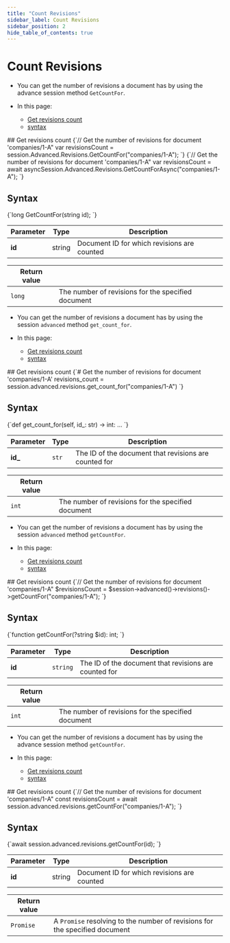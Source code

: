 ---
title: "Count Revisions"
sidebar_label: Count Revisions
sidebar_position: 2
hide_table_of_contents: true
---




# Count Revisions
<LanguageSwitcher supportedLanguages={supportedLanguages} />
<LanguageContent language="csharp">

<Admonition type="note" title="Note">

* You can get the number of revisions a document has by using the advance session method `GetCountFor`.

* In this page:  
   * [Get revisions count](../../../../document-extensions/revisions/client-api/session/counting#get-revisions-count)
   * [syntax](../../../../document-extensions/revisions/client-api/session/counting#syntax)

</Admonition>
## Get revisions count

<Tabs groupId='languageSyntax'>
<TabItem value="Sync" label="Sync">
<CodeBlock language="csharp">
{`// Get the number of revisions for document 'companies/1-A"
var revisionsCount = session.Advanced.Revisions.GetCountFor("companies/1-A");
`}
</CodeBlock>
</TabItem>
<TabItem value="Async" label="Async">
<CodeBlock language="csharp">
{`// Get the number of revisions for document 'companies/1-A"
var revisionsCount = await asyncSession.Advanced.Revisions.GetCountForAsync("companies/1-A");
`}
</CodeBlock>
</TabItem>
</Tabs>



## Syntax

<TabItem value="something" label="syntax">
<CodeBlock language="csharp">
{`long GetCountFor(string id);
`}
</CodeBlock>
</TabItem>

| Parameter | Type | Description |
| - | - | - |
| **id** | string | Document ID for which revisions are counted |

| Return value | |
| - | - |
| `long` | The number of revisions for the specified document |




</LanguageContent>
<LanguageContent language="python">

<Admonition type="note" title="Note">

* You can get the number of revisions a document has by using the session `advanced` method `get_count_for`.

* In this page:  
   * [Get revisions count](../../../../document-extensions/revisions/client-api/session/counting#get-revisions-count)
   * [syntax](../../../../document-extensions/revisions/client-api/session/counting#syntax)

</Admonition>
## Get revisions count

<TabItem value="something-something" label="getCount">
<CodeBlock language="python">
{`# Get the number of revisions for document 'companies/1-A'
revisions_count = session.advanced.revisions.get_count_for("companies/1-A")
`}
</CodeBlock>
</TabItem>



## Syntax

<TabItem value="something-something" label="syntax">
<CodeBlock language="python">
{`def get_count_for(self, id_: str) -> int: ...
`}
</CodeBlock>
</TabItem>

| Parameter | Type | Description |
| - | - | - |
| **id_** | `str` | The ID of the document that revisions are counted for |

| Return value | |
| - | - |
| `int` | The number of revisions for the specified document |




</LanguageContent>
<LanguageContent language="php">

<Admonition type="note" title="Note">

* You can get the number of revisions a document has by using the session `advanced` method `getCountFor`.

* In this page:  
   * [Get revisions count](../../../../document-extensions/revisions/client-api/session/counting#get-revisions-count)
   * [syntax](../../../../document-extensions/revisions/client-api/session/counting#syntax)

</Admonition>
## Get revisions count

<TabItem value="something-something" label="getCount">
<CodeBlock language="php">
{`// Get the number of revisions for document 'companies/1-A"
$revisionsCount = $session->advanced()->revisions()->getCountFor("companies/1-A");
`}
</CodeBlock>
</TabItem>



## Syntax

<TabItem value="something-something" label="syntax">
<CodeBlock language="php">
{`function getCountFor(?string $id): int;
`}
</CodeBlock>
</TabItem>

| Parameter | Type | Description |
| - | - | - |
| **id** | `string` | The ID of the document that revisions are counted for |

| Return value | |
| - | - |
| `int` | The number of revisions for the specified document |




</LanguageContent>
<LanguageContent language="nodejs">

<Admonition type="note" title="Note">

* You can get the number of revisions a document has by using the advance session method `getCountFor`.

* In this page:  
   * [Get revisions count](../../../../document-extensions/revisions/client-api/session/counting#get-revisions-count)
   * [syntax](../../../../document-extensions/revisions/client-api/session/counting#syntax)

</Admonition>
## Get revisions count

<TabItem value="something-something" label="getCount">
<CodeBlock language="nodejs">
{`// Get the number of revisions for document 'companies/1-A"
const revisionsCount = await session.advanced.revisions.getCountFor("companies/1-A");
`}
</CodeBlock>
</TabItem>



## Syntax

<TabItem value="something-something" label="syntax">
<CodeBlock language="nodejs">
{`await session.advanced.revisions.getCountFor(id);
`}
</CodeBlock>
</TabItem>

| Parameter | Type | Description |
| - | - | - |
| **id** | string | Document ID for which revisions are counted |

| Return value | |
| - | - |
| `Promise` | A `Promise` resolving to the number of revisions for the specified document |




</LanguageContent>

<!---
### Document Extensions
- [Document Revisions Overview](../../../../document-extensions/revisions/overview)
- [Revert Revisions](../../../../document-extensions/revisions/revert-revisions)
- [Revisions and Other Features](../../../../document-extensions/revisions/revisions-and-other-features)

### Client API
- [Revisions: API Overview](../../../../document-extensions/revisions/client-api/overview)
- [Operations: Configuring Revisions](../../../../document-extensions/revisions/client-api/operations/configure-revisions)
- [Session: Loading Revisions](../../../../document-extensions/revisions/client-api/session/loading)
- [Session: Including Revisions](../../../../document-extensions/revisions/client-api/session/including)

### Studio
- [Settings: Document Revisions](../../../../studio/database/settings/document-revisions)
- [Document Extensions: Revisions](../../../../studio/database/document-extensions/revisions)


-->